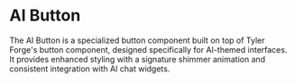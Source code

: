 
<Meta of={AiButtonStories} />

# AI Button

The AI Button is a specialized button component built on top of Tyler Forge's button component, designed specifically for AI-themed interfaces. It provides enhanced styling with a signature shimmer animation and consistent integration with AI chat widgets.

<Canvas of={AiButtonStories.Demo} />
